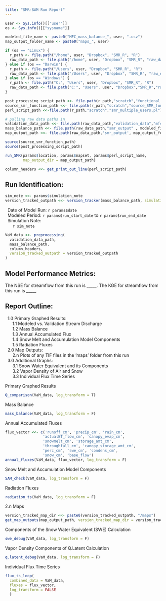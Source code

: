 ```yaml
---
title: "SMR-SAM Run Report"
---
```


``` r

user <- Sys.info()[["user"]]
os <- Sys.info()[["sysname"]]

modeled_file_name <- paste0("MFC_mass_balance_", user, ".csv")
map_output_folder_name <- paste0("maps_", user)

if (os == "Linux") {
  r_path <- file.path("/home", user, "Dropbox", "SMR_R", "R")
  raw_data_path <- file.path("/home", user, "Dropbox", "SMR_R", "raw_data")
} else if (os == "Darwin") {
  r_path <- file.path("/Users", user, "Dropbox", "SMR_R", "R")
  raw_data_path <- file.path("/Users", user, "Dropbox", "SMR_R", "raw_data")
} else if (os == "Windows") {
  r_path <- file.path("C:", "Users", user, "Dropbox", "SMR_R", "R")
  raw_data_path <- file.path("C:", "Users", user, "Dropbox","SMR_R","raw_data")
}

post_processing_script_path <<- file.path(r_path,"scratch","functional_PP.R")
source_smr_function_path <<- file.path(r_path,"scratch","source_SMR_function.R")
perl_script_path <<-file.path(r_path,"scratch","smr_multiple_users.pl")

# pulling raw data paths in
validation_data_path <<- file.path(raw_data_path,"validation_data","mfc_cln_filled.csv")
mass_balance_path <<- file.path(raw_data_path,"smr_output" , modeled_file_name)
map_output_path <<- file.path(raw_data_path,'smr_output', map_output_folder_name)

```

```r
source(source_smr_function_path)
source(post_processing_script_path)
```

``` r
run_SMR(params$location, params$mapset, params$perl_script_name,
        map_output_dir = map_output_path)
```


```r
column_headers <<- get_print_out_line(perl_script_path) 
```

## Run Identification:

```r
sim_note <<- params$simulation_note
version_tracked_outpath <<- version_tracker(mass_balance_path, simulation_note = sim_note)
```

|   Date of Model Run: `r params$date`
|   Modeled Period: `r params$run_start_date` to `r params$run_end_date`
|   Simulation Note: 
|       `r sim_note`
|       

```r
VaM_data <<- preprocessing(
  validation_data_path,
  mass_balance_path,
  column_headers,
  version_tracked_outpath = version_tracked_outpath
)

```

## Model Performance Metrics:

The NSE for streamflow from this run is _____.
The KGE for streamflow from this run is _____.

## Report Outline:

|   1.0 Primary Graphed Results:
|       1.1 Modeled vs. Validation Stream Discharge
|       1.2 Mass Balance
|       1.3 Annual Accumulated Flux
|       1.4 Snow Melt and Accumulation Model Components
|       1.5 Radiation Fluxes

|   2.0 Map Outputs:
|       2.n Plots of any TIF files in the 'maps' folder from this run

|   3.0 Additional Graphs:
|       3.1 Snow Water Equivalent and its Components
|       3.2 Vapor Density of Air and Snow
|       3.3 Individual Flux Time Series


\newpage
1.1 Primary Graphed Results

```r
Q_comparison(VaM_data, log_transform = T)
```


\newpage
1.2 Mass Balance

```r
mass_balance(VaM_data, log_transform = F)
```


\newpage
1.3 Annual Accumulated Fluxes

```r
flux_vector <<- c('runoff_cm', 'precip_cm', 'rain_cm', 
                 'actualET_flow_cm', 'canopy_evap_cm', 
                 'snowmelt_cm', 'storage_amt_cm', 
                 'throughfall_cm', 'canopy_storage_amt_cm', 
                 'perc_cm', 'swe_cm', 'condens_cm', 
                 'snow_cm', 'base_flow')
annual_fluxes(VaM_data, flux_vector, log_transform = F)
```


\newpage
1.4 Snow Melt and Accumulation Model Components

```r
SAM_check(VaM_data, log_transform = F)
```


\newpage
1.5 Radiation Fluxes

```r
radiation_ts(VaM_data, log_transform = F)
```


\newpage
2.n Maps

```r
version_tracked_map_dir <<- paste0(version_tracked_outpath, "/maps")
get_map_outputs(map_output_path, version_tracked_map_dir = version_tracked_map_dir)
```


\newpage
3.1 Components of the Snow Water Equivalent (SWE) Calculation

```r
swe_debug(VaM_data, log_transform = F)
```


\newpage
3.2 Vapor Density Components of Q.Latent Calculation

```r
q.latent_debug(VaM_data, log_transform = F)
```


\newpage
3.3 Individual Flux Time Series

```r
flux_ts_loop(
  combined_data = VaM_data, 
  fluxes = flux_vector, 
  log_transform = FALSE
  )
```

